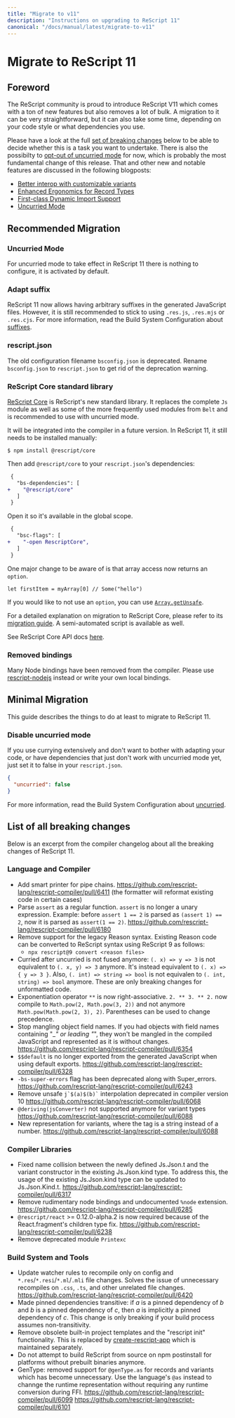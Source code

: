 ```yaml
---
title: "Migrate to v11"
description: "Instructions on upgrading to ReScript 11"
canonical: "/docs/manual/latest/migrate-to-v11"
---
```


# Migrate to ReScript 11

## Foreword

The ReScript community is proud to introduce ReScript V11 which comes with a ton of new features but also removes a lot of bulk.
A migration to it can be very straightforward, but it can also take some time, depending on your code style or what dependencies you use.

Please have a look at the full [set of breaking changes](#list-of-all-breaking-changes) below to be able to decide whether this is a task you want to undertake. There is also the possibilty to [opt-out of uncurried mode](#minimal-migration) for now, which is probably the most fundamental change of this release. That and other new and notable features are discussed in the following blogposts:

- [Better interop with customizable variants](/blog/improving-interop)
- [Enhanced Ergonomics for Record Types](/blog/enhanced-ergonomics-for-record-types)
- [First-class Dynamic Import Support](/blog/first-class-dynamic-import-support)
- [Uncurried Mode](/blog/uncurried-mode)

## Recommended Migration

### Uncurried Mode

For uncurried mode to take effect in ReScript 11 there is nothing to configure, it is activated by default.

### Adapt suffix

ReScript 11 now allows having arbitrary suffixes in the generated JavaScript files. However, it is still recommended to stick to using `.res.js`, `.res.mjs` or `.res.cjs`. For more information, read the Build System Configuration about [suffixes](/docs/manual/latest/build-configuration#suffix).

### rescript.json

The old configuration filename `bsconfig.json` is deprecated. Rename `bsconfig.json` to `rescript.json` to get rid of the deprecation warning.

### ReScript Core standard library

[ReScript Core](https://github.com/rescript-lang/rescript-core) is ReScript's new standard library. It replaces the complete `Js` module as well as some of the more frequently used modules from `Belt` and is recommended to use with uncurried mode.

It will be integrated into the compiler in a future version. In ReScript 11, it still needs to be installed manually:

```console
$ npm install @rescript/core
```

Then add `@rescript/core` to your `rescript.json`'s dependencies:

```diff
 {
   "bs-dependencies": [
+    "@rescript/core"
   ]
 }
```

Open it so it's available in the global scope.

```diff
 {
   "bsc-flags": [
+    "-open RescriptCore",
   ]
 }
```

One major change to be aware of is that array access now returns an `option`.

```res
let firstItem = myArray[0] // Some("hello")
```

If you would like to not use an `option`, you can use [`Array.getUnsafe`](api/core/array#value-getUnsafe).

For a detailed explanation on migration to ReScript Core, please refer to its [migration guide](https://github.com/rescript-lang/rescript-core#migration). A semi-automated script is available as well.

See ReScript Core API docs [here](api/core).

### Removed bindings

Many Node bindings have been removed from the compiler. Please use [rescript-nodejs](https://github.com/TheSpyder/rescript-nodejs) instead or write your own local bindings.

## Minimal Migration

This guide describes the things to do at least to migrate to ReScript 11.

### Disable uncurried mode

If you use currying extensively and don't want to bother with adapting your code, or have dependencies that just don't work with uncurried mode yet, just set it to false in your `rescript.json`.

```json
{
  "uncurried": false
}
```

For more information, read the Build System Configuration about [uncurried](/docs/manual/latest/build-configuration#uncurried).

## List of all breaking changes

Below is an excerpt from the compiler changelog about all the breaking changes of ReScript 11.

### Language and Compiler

- Add smart printer for pipe chains. https://github.com/rescript-lang/rescript-compiler/pull/6411 (the formatter will reformat existing code in certain cases)
- Parse `assert` as a regular function. `assert` is no longer a unary expression. Example: before `assert 1 == 2` is parsed as `(assert 1) == 2`, now it is parsed as `assert(1 == 2)`. https://github.com/rescript-lang/rescript-compiler/pull/6180
- Remove support for the legacy Reason syntax. Existing Reason code can be converted to ReScript syntax using ReScript 9 as follows:
  - `npx rescript@9 convert <reason files>`
- Curried after uncurried is not fused anymore: `(. x) => y => 3` is not equivalent to `(. x, y) => 3` anymore. It's instead equivalent to `(. x) => { y => 3 }`.
  Also, `(. int) => string => bool` is not equivalen to `(. int, string) => bool` anymore.
  These are only breaking changes for unformatted code.
- Exponentiation operator `**` is now right-associative. `2. ** 3. ** 2.` now compile to `Math.pow(2, Math.pow(3, 2))` and not anymore `Math.pow(Math.pow(2, 3), 2)`. Parentheses can be used to change precedence.
- Stop mangling object field names. If you had objects with field names containing "\__" or leading "_", they won't be mangled in the compiled JavaScript and represented as it is without changes. https://github.com/rescript-lang/rescript-compiler/pull/6354
- `$$default` is no longer exported from the generated JavaScript when using default exports. https://github.com/rescript-lang/rescript-compiler/pull/6328
- `-bs-super-errors` flag has been deprecated along with Super_errors. https://github.com/rescript-lang/rescript-compiler/pull/6243
- Remove unsafe `` j`$(a)$(b)` `` interpolation deprecated in compiler version 10 https://github.com/rescript-lang/rescript-compiler/pull/6068
- `@deriving(jsConverter)` not supported anymore for variant types https://github.com/rescript-lang/rescript-compiler/pull/6088
- New representation for variants, where the tag is a string instead of a number. https://github.com/rescript-lang/rescript-compiler/pull/6088

### Compiler Libraries

- Fixed name collision between the newly defined Js.Json.t and the variant constructor in the existing Js.Json.kind type. To address this, the usage of the existing Js.Json.kind type can be updated to Js.Json.Kind.t. https://github.com/rescript-lang/rescript-compiler/pull/6317
- Remove rudimentary node bindings and undocumented `%node` extension. https://github.com/rescript-lang/rescript-compiler/pull/6285
- `@rescript/react` >= 0.12.0-alpha.2 is now required because of the React.fragment's children type fix. https://github.com/rescript-lang/rescript-compiler/pull/6238
- Remove deprecated module `Printexc`

### Build System and Tools

- Update watcher rules to recompile only on config and `*.res`/`*.resi`/`*.ml`/`.mli` file changes. Solves the issue of unnecessary recompiles on `.css`, `.ts`, and other unrelated file changes. https://github.com/rescript-lang/rescript-compiler/pull/6420
- Made pinned dependencies transitive: if _a_ is a pinned dependency of _b_ and _b_ is a pinned dependency of _c_, then _a_ is implicitly a pinned dependency of _c_. This change is only breaking if your build process assumes non-transitivity.
- Remove obsolete built-in project templates and the "rescript init" functionality. This is replaced by [create-rescript-app](https://github.com/rescript-lang/create-rescript-app) which is maintained separately.
- Do not attempt to build ReScript from source on npm postinstall for platforms without prebuilt binaries anymore.
- GenType: removed support for `@genType.as` for records and variants which has become unnecessary. Use the language's `@as` instead to channge the runtime representation without requiring any runtime conversion during FFI. https://github.com/rescript-lang/rescript-compiler/pull/6099 https://github.com/rescript-lang/rescript-compiler/pull/6101
